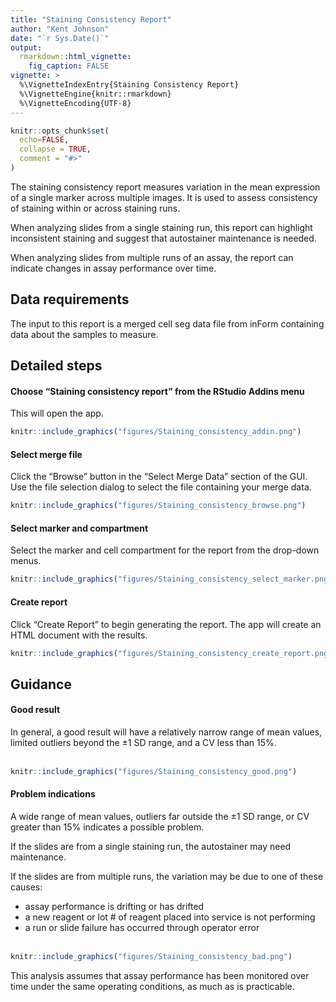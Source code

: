 ```yaml
---
title: "Staining Consistency Report"
author: "Kent Johnson"
date: "`r Sys.Date()`"
output: 
  rmarkdown::html_vignette:
    fig_caption: FALSE
vignette: >
  %\VignetteIndexEntry{Staining Consistency Report}
  %\VignetteEngine{knitr::rmarkdown}
  %\VignetteEncoding{UTF-8}
---
```


```r
knitr::opts_chunk$set(
  echo=FALSE,
  collapse = TRUE,
  comment = "#>"
)
```

The staining consistency report measures variation in the mean expression
of a single marker across multiple images. It is used to assess consistency
of staining within or across staining runs.

When analyzing slides from a single staining run, this report 
can highlight inconsistent staining and suggest that autostainer maintenance
is needed.

When analyzing slides from multiple runs of an assay, the report can
indicate changes in assay performance over time.

## Data requirements

The input to this report is a merged cell seg data file from inForm
containing data about the samples to measure.

## Detailed steps

#### Choose "Staining consistency report" from the RStudio Addins menu

This will open the app.

```r
knitr::include_graphics("figures/Staining_consistency_addin.png")
```


#### Select merge file

Click the "Browse" button in the "Select Merge Data" section of the GUI. 
Use the file selection dialog to select the file containing your merge data.

```r
knitr::include_graphics("figures/Staining_consistency_browse.png")
```

#### Select marker and compartment

Select the marker and cell compartment for the report from the 
drop-down menus.

```r
knitr::include_graphics("figures/Staining_consistency_select_marker.png")
```

#### Create report

Click "Create Report" to begin generating the report. The app will create
an HTML document with the results.

```r
knitr::include_graphics("figures/Staining_consistency_create_report.png")
```

## Guidance

#### Good result

In general, a good result will have a relatively narrow range of mean values, 
limited outliers beyond the &plusmn;1 SD range, and a CV less than 15%.
<br><br>

```r
knitr::include_graphics("figures/Staining_consistency_good.png")
```

#### Problem indications

A wide range of mean values, outliers far outside the &plusmn;1 SD range,
or CV greater than 15% indicates a possible problem.

If the slides are from a single staining run, the
autostainer may need maintenance.

If the slides are from multiple runs, the variation may be due to 
one of these causes:

* assay performance is drifting or has drifted
* a new reagent or lot # of reagent placed into service is not performing
* a run or slide failure has occurred through operator error
<br><br>

```r
knitr::include_graphics("figures/Staining_consistency_bad.png")
```


This analysis assumes that assay performance has been monitored over 
time under the same operating conditions, as much as is practicable.
